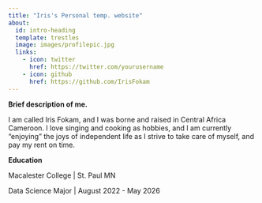 ```yaml
---
title: "Iris's Personal temp. website"
about:
  id: intro-heading
  template: trestles
  image: images/profilepic.jpg
  links:
    - icon: twitter
      href: https://twitter.com/yourusername
    - icon: github
      href: https://github.com/IrisFokam
---
```


**Brief description of me.**

I am called Iris Fokam, and I was borne and raised in Central Africa Cameroon. I love singing and cooking as hobbies, and I am currently "enjoying" the joys of independent life as I strive to take care of myself, and pay my rent on time.

**Education**

Macalester College \| St. Paul MN

Data Science Major \| August 2022 - May 2026
